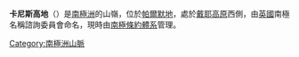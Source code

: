 '''卡尼斯高地'''（{{lang-en|Canis Heights}}）是[[南極洲|南極洲]]的山嶺，位於[[帕爾默地|帕爾默地]]，處於[[戴耶高原|戴耶高原]]西側，由[[英國|英國]]南極名稱諮詢委員會命名，現時由[[南極條約體系|南極條約體系]]管理。

{{coord|70|26|S|66|19|W|source:GNIS|display=title}}

{{Antarctica-geo-stub}}
[[Category:南極洲山脈|Category:南極洲山脈]]